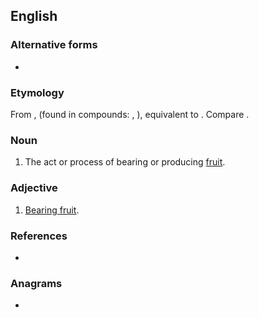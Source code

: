==English==

===Alternative forms===
* {{l|en|fruitbearing}}

===Etymology===
From {{inh|en|enm|*fruit-berende}}, {{m|enm|*fruit-berand}} (found in compounds: {{m|enm|olife froite berand}}, {{m|enm|oliue fruitberand}}), equivalent to {{af|en|fruit|bearing}}. Compare {{noncog|ang|wæstmbǣre|lit=fruit-bearing}}.

===Noun===
{{en-noun}}

# The act or process of bearing or producing [[fruit]].

===Adjective===
{{en-adj|head=[[fruit]]-[[bearing]]|-}}

# {{lb|en|of a species of tree, a specific tree, a branch, etc.}} [[bear fruit|Bearing fruit]].

===References===
* {{R:ODO}}

===Anagrams===
* {{anagrams|en|a=abefgiinrrtu|bearing fruit}}